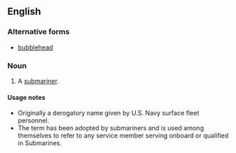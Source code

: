 ==English==

===Alternative forms===
* [[bubblehead]]

===Noun===
{{en-noun|head=[[bubble]]-[[head]]}}

# {{context|military slang|derogatory|lang=en}} A [[submariner]].

====Usage notes====
* Originally a derogatory name given by U.S. Navy surface fleet personnel.
* The term has been adopted by submariners and is used among themselves to refer to any service member serving onboard or qualified in Submarines.